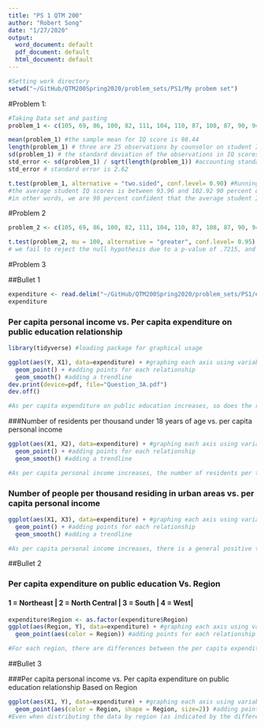 ```yaml
---
title: "PS 1 QTM 200"
author: "Robert Song"
date: "1/27/2020"
output:
  word_document: default
  pdf_document: default
  html_document: default
---
```


```r
#Setting work directory 
setwd("~/GitHub/QTM200Spring2020/problem_sets/PS1/My probem set")
```

#Problem 1:
```r
#Taking Data set and pasting
problem_1 <- c(105, 69, 86, 100, 82, 111, 104, 110, 87, 108, 87, 90, 94, 113, 112, 98, 80, 97, 95, 111, 114, 89, 95, 126, 98)
```

```r
mean(problem_1) #the sample mean for IQ score is 98.44
length(problem_1) # three are 25 observations by counselor on student IQ scores
sd(problem_1) # the standard deviation of the observations in IQ scores is 13.09
std_error <- sd(problem_1) / sqrt(length(problem_1)) #accounting standard deviation based on our sample size to obtain sample error
std_error # standard error is 2.62

t.test(problem_1, alternative = "two.sided", conf.level= 0.90) #Running a t test because we have less than 30 observations, with a desired CI of 90 percent
#the average student IQ scores is between 93.96 and 102.92 90 percent of the time
#in other words, we are 90 percent confident that the average student IQ score would be between 93.96 and 102.92
```

#Problem 2
```r
problem_2 <- c(105, 69, 86, 100, 82, 111, 104, 110, 87, 108, 87, 90, 94, 113, 112, 98, 80, 97, 95, 111, 114, 89, 95, 126, 98)

t.test(problem_2, mu = 100, alternative = "greater", conf.level= 0.95) #making a t test with 'greater than' function to observe if the scores on average will be greater than 100 with a 0.05 significance level
# we fail to reject the null hypothesis due to a p-value of .7215, and we do not suggest that the average IQ scores is not higher  than the average IQ 100 score.  
```

#Problem 3

##Bullet 1
```r
expenditure <- read.delim("~/GitHub/QTM200Spring2020/problem_sets/PS1/expenditure.txt")
expenditure
```
### Per capita personal income vs. Per capita expenditure on public education relationship
```r
library(tidyverse) #loading package for graphical usage

ggplot(aes(Y, X1), data=expenditure) + #graphing each axis using variables within the expenditure data set
  geom_point() + #adding points for each relationship
  geom_smooth() #adding a trendline
dev.print(device=pdf, file="Question_3A.pdf")
dev.off()

#As per capita expenditure on public education increases, so does the relationship of per capita personal income. This is illustrated by the positive relationship drawn by the trendline. The relationship could be deemed correlational because having more people with more money, leads to more money going back into the system through taxes for example, to be spent on public education. Though one must note, ss per capita expenditure on public education passes approximately 100, the relationship becomes more neutral.
```

###Number of residents per thousand under 18 years of age vs. per capita personal income

```r
ggplot(aes(X1, X2), data=expenditure) + #graphing each axis using variables within the expenditure data set
  geom_point() + #adding points for each relationship
  geom_smooth() #adding a trendline

#As per capita personal income increases, the number of residents per thousand under 18 years of age seem to decrease illustrated by the negative relationship indicated by the trendline. This makes sense, as one is more likely to earn more money later on in their life due to amass amounts of variables such as more educational experience, leading to higher paying jobs. 
```

### Number of people per thousand residing in urban areas vs. per capita personal income
```r
ggplot(aes(X1, X3), data=expenditure) + #graphing each axis using variables within the expenditure data set
  geom_point() + #adding points for each relationship
  geom_smooth() #adding a trendline

#As per capita personal income increases, there is a general positive trend of the number of people per thousand residing in urban areas. This could be due to the fact that as personal income increases, one can afford to live in presumably better located residencies in urban areas, closer to work. That relationship because to decrease with the few observations around 2500 on 'X1' possibly because those who gain more money can afford even more luxurious locations outside of the urban areas. 
```

##Bullet 2

### Per capita expenditure on public education Vs. Region

#### 1 = Northeast | 2 = North Central | 3 = South | 4 = West|
```r
expenditure$Region <- as.factor(expenditure$Region)
ggplot(aes(Region, Y), data=expenditure) + #graphing each axis using variables within the expenditure data set
  geom_point(aes(color = Region)) #adding points for each relationship

#For each region, there are differences between the per capita expenditure on public education as indicated by the spread within the graph. On average, the South (Region 3), has the lowest expenditure; whereas the West (Region 4) has the highest expenditure on public education. The North Central region (Region 2) slightly edges out the Northeast (Region 1), but both exist in between the South and West's expenditures

```

##Bullet 3

###Per capita personal income vs. Per capita expenditure on public education relationship Based on Region
```r
ggplot(aes(X1, Y), data=expenditure) + #graphing each axis using variables within the expenditure data set
  geom_point(aes(color = Region, shape = Region, size=2)) #adding points for each relationship
#Even when distributing the data by region (as indicated by the different shapes), there is a general positive trend for an increase in per capita expenditure on public education and per capita personal income. This arguments makes sense due to the fact that having more money held by people allows them to give back more money to fund public education through taxes, or even other means.
```


